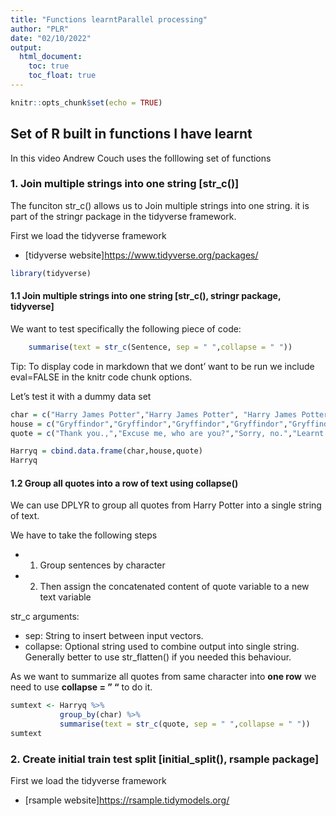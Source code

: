 ```yaml
---
title: "Functions learntParallel processing"
author: "PLR"
date: "02/10/2022"
output: 
  html_document:
    toc: true
    toc_float: true
---
```


```r
knitr::opts_chunk$set(echo = TRUE)
```

## Set of R built in functions I have learnt 

In this video Andrew Couch uses the folllowing set of functions

### 1. Join multiple strings into one string [str_c()]

The funciton str_c() allows us to Join multiple strings into one string. it is part of the stringr package in the tidyverse framework.

First we load the tidyverse framework

-   [tidyverse website]<https://www.tidyverse.org/packages/>


```r
library(tidyverse)
```

#### 1.1 Join multiple strings into one string [str_c(), stringr package, tidyverse]

We want to test specifically the following piece of code: 

```r
    summarise(text = str_c(Sentence, sep = " ",collapse = " "))
```

Tip: To display code in markdown that we dont' want to be run we include eval=FALSE in the knitr code chunk options.

Let's test it with a dummy data set

```r
char = c("Harry James Potter","Harry James Potter", "Harry James Potter", "Harry James Potter", "Harry James Potter")
house = c("Gryffindor","Gryffindor","Gryffindor","Gryffindor","Gryffindor")    
quote = c("Thank you.,","Excuse me, who are you?","Sorry, no.","Learnt what?","I'm a what?")  

Harryq = cbind.data.frame(char,house,quote)
Harryq
```


#### 1.2 Group all quotes into a row of text using collapse()
  

We can use DPLYR to group all quotes from Harry Potter into a single string of text.
  
We have to take the following steps
  
  - 1. Group sentences by character 
  - 2. Then assign the concatenated content of quote variable to a new text variable
  
str_c arguments: 

- sep: String to insert between input vectors.
- collapse: Optional string used to combine output into single string. Generally better to use str_flatten() if you 
needed this behaviour.

As we want to summarize all quotes from same character into **one row** we need to use **collapse = " "** to do it.

```r

sumtext <- Harryq %>% 
           group_by(char) %>% 
           summarise(text = str_c(quote, sep = " ",collapse = " "))
sumtext
```
  
### 2. Create initial train test split [initial_split(), rsample package]

First we load the tidyverse framework

-   [rsample website]<https://rsample.tidymodels.org/>

